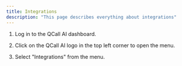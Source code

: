 ```yaml
---
title: Integrations
description: "This page describes everything about integrations"
---
```


1. Log in to the QCall AI dashboard.

2. Click on the QCall AI logo in the top left corner to open the menu.

3. Select "Integrations" from the menu.
